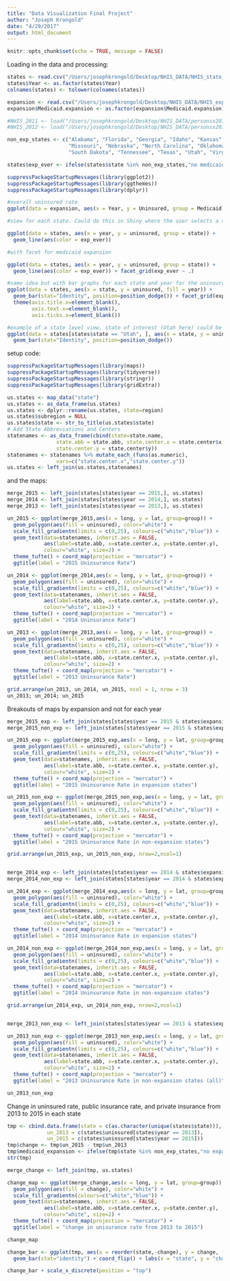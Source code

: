 ```yaml
---
title: "Data Visualization Final Project"
author: "Joseph Krongold"
date: "4/29/2017"
output: html_document
---
```


```r
knitr::opts_chunk$set(echo = TRUE, message = FALSE)
```

Loading in the data and processing:

```R

states <- read.csv("/Users/josephkrongold/Desktop/NHIS_DATA/NHIS_state_ins_rate.csv")
states$Year <- as.factor(states$Year)
colnames(states) <- tolower(colnames(states))

expansion <- read.csv("/Users/josephkrongold/Desktop/NHIS_DATA/NHIS_expansion_ins_rate.csv")
expansion$Medicaid.expansion <- as.factor(expansion$Medicaid.expansion)

#NHIS_2011 <- load("/Users/josephkrongold/Desktop/NHIS_DATA/personsx2011.rda")
#NHIS_2012 <- load("/Users/josephkrongold/Desktop/NHIS_DATA/personsx2012.rda")

non_exp_states <- c("Alabama", "Florida", "Georgia", "Idaho", "Kansas", "Maine", "Mississippi",
                    "Missouri", "Nebraska", "North Carolina", "Oklahoma", "South Carolina",
                    "South Dakota", "Tennessee", "Texas", "Utah", "Virginia", "Wisconsin", "Wyoming")

states$exp_ever <- ifelse(states$state %in% non_exp_states,"no medicaid expansion", " medicaid expansion")

```

```R
suppressPackageStartupMessages(library(ggplot2))
suppressPackageStartupMessages(library(ggthemes))
suppressPackageStartupMessages(library(dplyr))

#overall uninsured rate
ggplot(data = expansion, aes(x = Year, y = Uninsured, group = Medicaid.expansion)) + geom_line(aes(color = Medicaid.expansion))

#view for each state. Could do this in Shiny where the user selects a state of interest that gets a color change or shown individually

ggplot(data = states, aes(x = year, y = uninsured, group = state)) +
  geom_line(aes(color = exp_ever))

#with facet for medicaid expansion

ggplot(data = states, aes(x = year, y = uninsured, group = state)) +
  geom_line(aes(color = exp_ever)) + facet_grid(exp_ever ~ .)

#same idea but with bar graphs for each state and year for the uninsurance rate
ggplot(data = states, aes(x = state, y = uninsured, fill = year)) +
  geom_bar(stat="Identity", position=position_dodge()) + facet_grid(exp_ever ~ .) +
  theme(axis.title.x=element_blank(),
        axis.text.x=element_blank(),
        axis.ticks.x=element_blank())

#example of a state level view, state of interest (Utah here) could be a user input
ggplot(data = states[states$state == "Utah", ], aes(x = state, y = uninsured, fill = year)) +
  geom_bar(stat="Identity", position=position_dodge())


```

setup code:

```R

suppressPackageStartupMessages(library(maps))
suppressPackageStartupMessages(library(tidyverse))
suppressPackageStartupMessages(library(stringr))
suppressPackageStartupMessages(library(gridExtra))

us.states <- map_data("state")
us.states <- as_data_frame(us.states)
us.states <- dplyr::rename(us.states, state=region)
us.states$subregion = NULL
us.states$state <- str_to_title(us.states$state)
# Add State Abbreviations and Centers
statenames <- as_data_frame(cbind(state=state.name, 
                state.abb = state.abb, state.center.x = state.center$x, 
                state.center.y = state.center$y))
statenames <- statenames %>% mutate_each_(funs(as.numeric), 
                vars=c("state.center.x","state.center.y"))
us.states <- left_join(us.states,statenames)


```

and the maps:

```R

merge_2015 <- left_join(states[states$year == 2015,], us.states)
merge_2014 <- left_join(states[states$year == 2014,], us.states)
merge_2013 <- left_join(states[states$year == 2013,], us.states)

un_2015 <- ggplot(merge_2015,aes(x = long, y = lat, group=group)) + 
  geom_polygon(aes(fill = uninsured), color="white") + 
  scale_fill_gradientn(limits = c(0,25), colours=c("white","blue")) +
  geom_text(data=statenames, inherit.aes = FALSE, 
            aes(label=state.abb, x=state.center.x, y=state.center.y), 
            colour="white", size=2) +
  theme_tufte() + coord_map(projection = "mercator") +
  ggtitle(label = "2015 Uninsurance Rate")

un_2014 <- ggplot(merge_2014,aes(x = long, y = lat, group=group)) + 
  geom_polygon(aes(fill = uninsured), color="white") + 
  scale_fill_gradientn(limits = c(0,25), colours=c("white","blue")) +
  geom_text(data=statenames, inherit.aes = FALSE, 
            aes(label=state.abb, x=state.center.x, y=state.center.y), 
            colour="white", size=2) +
  theme_tufte() + coord_map(projection = "mercator") +
  ggtitle(label = "2014 Uninsurance Rate")

un_2013 <- ggplot(merge_2013,aes(x = long, y = lat, group=group)) + 
  geom_polygon(aes(fill = uninsured), color="white") + 
  scale_fill_gradientn(limits = c(0,25), colours=c("white","blue")) +
  geom_text(data=statenames, inherit.aes = FALSE, 
            aes(label=state.abb, x=state.center.x, y=state.center.y), 
            colour="white", size=2) +
  theme_tufte() + coord_map(projection = "mercator") +
  ggtitle(label = "2013 Uninsurance Rate")

grid.arrange(un_2013, un_2014, un_2015, ncol = 1, nrow = 3)
un_2013; un_2014; un_2015
```

Breakouts of maps by expansion and not for each year

```R

merge_2015_exp <- left_join(states[states$year == 2015 & states$expansion == 1,], us.states)
merge_2015_non_exp <- left_join(states[states$year == 2015 & states$expansion == 0,], us.states)

un_2015_exp <- ggplot(merge_2015_exp,aes(x = long, y = lat, group=group)) + 
  geom_polygon(aes(fill = uninsured), color="white") + 
  scale_fill_gradientn(limits = c(0,25), colours=c("white","blue")) +
  geom_text(data=statenames, inherit.aes = FALSE, 
            aes(label=state.abb, x=state.center.x, y=state.center.y), 
            colour="white", size=2) +
  theme_tufte() + coord_map(projection = "mercator") +
  ggtitle(label = "2015 Uninsurance Rate in expansion states")

un_2015_non_exp <- ggplot(merge_2015_non_exp,aes(x = long, y = lat, group=group)) + 
  geom_polygon(aes(fill = uninsured), color="white") + 
  scale_fill_gradientn(limits = c(0,25), colours=c("white","blue")) +
  geom_text(data=statenames, inherit.aes = FALSE, 
            aes(label=state.abb, x=state.center.x, y=state.center.y), 
            colour="white", size=2) +
  theme_tufte() + coord_map(projection = "mercator") +
  ggtitle(label = "2015 Uninsurance Rate in non-expansion states")

grid.arrange(un_2015_exp, un_2015_non_exp, nrow=2,ncol=1)


merge_2014_exp <- left_join(states[states$year == 2014 & states$expansion == 1,], us.states)
merge_2014_non_exp <- left_join(states[states$year == 2014 & states$expansion == 0,], us.states)

un_2014_exp <- ggplot(merge_2014_exp,aes(x = long, y = lat, group=group)) + 
  geom_polygon(aes(fill = uninsured), color="white") + 
  scale_fill_gradientn(limits = c(0,25), colours=c("white","blue")) +
  geom_text(data=statenames, inherit.aes = FALSE, 
            aes(label=state.abb, x=state.center.x, y=state.center.y), 
            colour="white", size=2) +
  theme_tufte() + coord_map(projection = "mercator") +
  ggtitle(label = "2014 Uninsurance Rate in expansion states")

un_2014_non_exp <- ggplot(merge_2014_non_exp,aes(x = long, y = lat, group=group)) + 
  geom_polygon(aes(fill = uninsured), color="white") + 
  scale_fill_gradientn(limits = c(0,25), colours=c("white","blue")) +
  geom_text(data=statenames, inherit.aes = FALSE, 
            aes(label=state.abb, x=state.center.x, y=state.center.y), 
            colour="white", size=2) +
  theme_tufte() + coord_map(projection = "mercator") +
  ggtitle(label = "2014 Uninsurance Rate in non-expansion states")

grid.arrange(un_2014_exp, un_2014_non_exp, nrow=2,ncol=1)


merge_2013_non_exp <- left_join(states[states$year == 2013 & states$expansion == 0,], us.states)

un_2013_non_exp <- ggplot(merge_2013_non_exp,aes(x = long, y = lat, group=group)) + 
  geom_polygon(aes(fill = uninsured), color="white") + 
  scale_fill_gradientn(limits = c(0,25), colours=c("white","blue")) +
  geom_text(data=statenames, inherit.aes = FALSE, 
            aes(label=state.abb, x=state.center.x, y=state.center.y), 
            colour="white", size=2) +
  theme_tufte() + coord_map(projection = "mercator") +
  ggtitle(label = "2013 Uninsurance Rate in non-expansion states (all)")

un_2013_non_exp
```

Change in uninsured rate, public insurance rate, and private insurance from 2013 to 2015 in each state

```R

tmp <- cbind.data.frame(state = c(as.character(unique(states$state))),
             un_2013 = c(states$uninsured[states$year == 2013]),
             un_2015 = c(states$uninsured[states$year == 2015]))
tmp$change <- tmp$un_2015 - tmp$un_2013
tmp$medicaid_expansion <- ifelse(tmp$state %in% non_exp_states,"no expansion","expanded Medicaid")
str(tmp)

merge_change <- left_join(tmp, us.states)

change_map <- ggplot(merge_change,aes(x = long, y = lat, group=group)) + 
  geom_polygon(aes(fill = change), color="white") + 
  scale_fill_gradientn(colours=c("white","blue")) +
  geom_text(data=statenames, inherit.aes = FALSE, 
            aes(label=state.abb, x=state.center.x, y=state.center.y), 
            colour="white", size=2) +
  theme_tufte() + coord_map(projection = "mercator") +
  ggtitle(label = "change in unisurance rate from 2013 to 2015")

change_map

change_bar <- ggplot(tmp, aes(x = reorder(state,-change), y = change, fill = medicaid_expansion)) +
  geom_bar(stat="identity") + coord_flip() + labs(x = "state", y = "change in uninsured rate")

change_bar + scale_x_discrete(position = "top")
```




